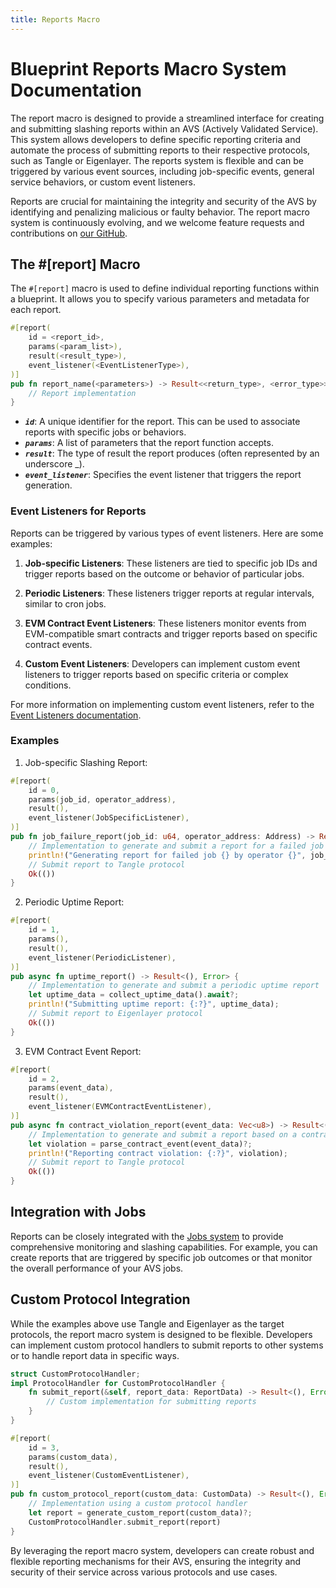 ```yaml
---
title: Reports Macro
---
```


# Blueprint Reports Macro System Documentation

The report macro is designed to provide a streamlined interface for creating and submitting slashing reports within an AVS (Actively Validated Service). This system allows developers to define specific reporting criteria and automate the process of submitting reports to their respective protocols, such as Tangle or Eigenlayer. The reports system is flexible and can be triggered by various event sources, including job-specific events, general service behaviors, or custom event listeners.

Reports are crucial for maintaining the integrity and security of the AVS by identifying and penalizing malicious or faulty behavior. The report macro system is continuously evolving, and we welcome feature requests and contributions on [our GitHub](https://github.com/tangle-network/gadget/issues).

## The #[report] Macro

The `#[report]` macro is used to define individual reporting functions within a blueprint. It allows you to specify various parameters and metadata for each report.

```rust
#[report(
    id = <report_id>,
    params(<param_list>),
    result(<result_type>),
    event_listener(<EventListenerType>),
)]
pub fn report_name(<parameters>) -> Result<<return_type>, <error_type>> {
    // Report implementation
}
```

- **_`id`_**: A unique identifier for the report. This can be used to associate reports with specific jobs or behaviors.
- **_`params`_**: A list of parameters that the report function accepts.
- **_`result`_**: The type of result the report produces (often represented by an underscore \_).
- **_`event_listener`_**: Specifies the event listener that triggers the report generation.

### Event Listeners for Reports

Reports can be triggered by various types of event listeners. Here are some examples:

1. **Job-specific Listeners**: These listeners are tied to specific job IDs and trigger reports based on the outcome or behavior of particular jobs.

2. **Periodic Listeners**: These listeners trigger reports at regular intervals, similar to cron jobs.

3. **EVM Contract Event Listeners**: These listeners monitor events from EVM-compatible smart contracts and trigger reports based on specific contract events.

4. **Custom Event Listeners**: Developers can implement custom event listeners to trigger reports based on specific criteria or complex conditions.

For more information on implementing custom event listeners, refer to the [Event Listeners documentation](./event-listeners.mdx).

### Examples

1. Job-specific Slashing Report:

```rust
#[report(
    id = 0,
    params(job_id, operator_address),
    result(),
    event_listener(JobSpecificListener),
)]
pub fn job_failure_report(job_id: u64, operator_address: Address) -> Result<(), Error> {
    // Implementation to generate and submit a report for a failed job
    println!("Generating report for failed job {} by operator {}", job_id, operator_address);
    // Submit report to Tangle protocol
    Ok(())
}
```

2. Periodic Uptime Report:

```rust
#[report(
    id = 1,
    params(),
    result(),
    event_listener(PeriodicListener),
)]
pub async fn uptime_report() -> Result<(), Error> {
    // Implementation to generate and submit a periodic uptime report
    let uptime_data = collect_uptime_data().await?;
    println!("Submitting uptime report: {:?}", uptime_data);
    // Submit report to Eigenlayer protocol
    Ok(())
}
```

3. EVM Contract Event Report:

```rust
#[report(
    id = 2,
    params(event_data),
    result(),
    event_listener(EVMContractEventListener),
)]
pub async fn contract_violation_report(event_data: Vec<u8>) -> Result<(), Error> {
    // Implementation to generate and submit a report based on a contract event
    let violation = parse_contract_event(event_data)?;
    println!("Reporting contract violation: {:?}", violation);
    // Submit report to Tangle protocol
    Ok(())
}
```

## Integration with Jobs

Reports can be closely integrated with the [Jobs system](./jobs.mdx) to provide comprehensive monitoring and slashing capabilities. For example, you can create reports that are triggered by specific job outcomes or that monitor the overall performance of your AVS jobs.

## Custom Protocol Integration

While the examples above use Tangle and Eigenlayer as the target protocols, the report macro system is designed to be flexible. Developers can implement custom protocol handlers to submit reports to other systems or to handle report data in specific ways.

```rust
struct CustomProtocolHandler;
impl ProtocolHandler for CustomProtocolHandler {
    fn submit_report(&self, report_data: ReportData) -> Result<(), Error> {
        // Custom implementation for submitting reports
    }
}

#[report(
    id = 3,
    params(custom_data),
    result(),
    event_listener(CustomEventListener),
)]
pub fn custom_protocol_report(custom_data: CustomData) -> Result<(), Error> {
    // Implementation using a custom protocol handler
    let report = generate_custom_report(custom_data)?;
    CustomProtocolHandler.submit_report(report)
}
```

By leveraging the report macro system, developers can create robust and flexible reporting mechanisms for their AVS, ensuring the integrity and security of their service across various protocols and use cases.
